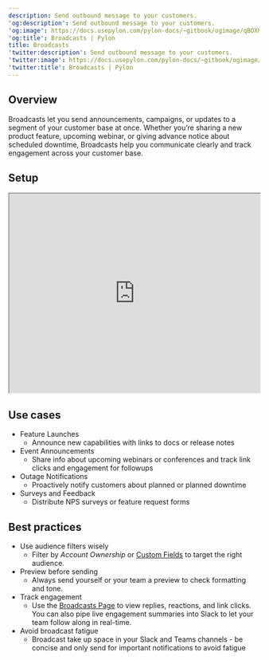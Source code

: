 ---
description: Send outbound message to your customers.
'og:description': Send outbound message to your customers.
'og:image': https://docs.usepylon.com/pylon-docs/~gitbook/ogimage/qBOXhNuD3vJXvr7Qsozc
'og:title': Broadcasts | Pylon
title: Broadcasts
'twitter:description': Send outbound message to your customers.
'twitter:image': https://docs.usepylon.com/pylon-docs/~gitbook/ogimage/qBOXhNuD3vJXvr7Qsozc
'twitter:title': Broadcasts | Pylon
---
## Overview

Broadcasts let you send announcements, campaigns, or updates to a segment of your customer base at once. Whether you’re sharing a new product feature, upcoming webinar, or giving advance notice about scheduled downtime, Broadcasts help you communicate clearly and track engagement across your customer base.


## Setup

<iframe width="100%" height="400px" allowfullscreen="" src="https://cdn.iframe.ly/NNGlnSkO"></iframe>


## Use cases

* Feature Launches
    + Announce new capabilities with links to docs or release notes
* Event Announcements
    + Share info about upcoming webinars or conferences and track link clicks and engagement for followups
* Outage Notifications
    + Proactively notify customers about planned or planned downtime
* Surveys and Feedback
    + Distribute NPS surveys or feature request forms


## Best practices

* Use audience filters wisely
    + Filter by *Account Ownership* or [Custom Fields](/pylon-docs/platform/custom-fields) to target the right audience.
* Preview before sending
    + Always send yourself or your team a preview to check formatting and tone.
* Track engagement
    + Use the [Broadcasts Page](https://app.usepylon.com/broadcast) to view replies, reactions, and link clicks. You can also pipe live engagement summaries into Slack to let your team follow along in real-time.
* Avoid broadcast fatigue
    + Broadcast take up space in your Slack and Teams channels - be concise and only send for important notifications to avoid fatigue
